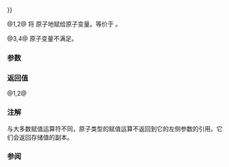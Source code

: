 {{cpp/atomic/atomic/title|operator{{=}}}}
{{cpp/atomic/atomic/navbar}}
{{dcl begin}}
{{dcl|num=1|since=c++11|1=
T operator=( T desired ) noexcept;
}}
{{dcl|num=2|since=c++11|1=
T operator=( T desired ) volatile noexcept;
}}
{{dcl|num=3|since=c++11|1=
atomic&amp; operator=( const atomic&amp; ) = delete;
}}
{{dcl|num=4|since=c++11|1=
atomic&amp; operator=( const atomic&amp; ) volatile = delete;
}}
{{dcl end}}

@1,2@ 将 {{c|desired}} 原子地赋给原子变量。等价于 {{c|store(desired)}}。
{{rrev|since=c++20|
重载 {{v|2}} 在参与重载决议且 {{c|std::atomic&lt;T&gt;::is_always_lock_free}} 是 {{c|false}} 时被弃用。
}}

@3,4@ 原子变量不满足{{named req|CopyAssignable}}。

===参数===
{{par begin}}
{{par|desired|要赋值的值}}
{{par end}}

===返回值===
@1,2@ {{c|desired}}

===注解===
与大多数赋值运算符不同，原子类型的赋值运算不返回到它的左侧参数的引用。它们会返回存储值的副本。

===参阅===
{{dsc begin}}
{{dsc inc|cpp/atomic/atomic/dsc constructor}}
{{dsc end}}

{{langlinks|de|en|es|fr|it|ja|pt|ru}}